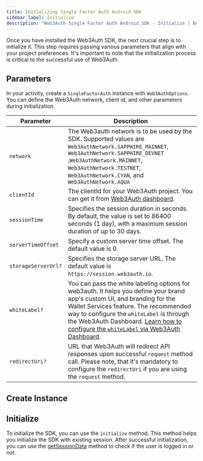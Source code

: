 ```yaml
---
title: Initializing Single Factor Auth Android SDK
sidebar_label: Initialize
description: "Web3Auth Single Factor Auth Android SDK - Initialize | Documentation - Web3Auth"
---
```




Once you have installed the Web3Auth SDK, the next crucial step is to initialize it. This step
requires passing various parameters that align with your project preferences. It's important to note
that the initialization process is critical to the successful use of Web3Auth.

## Parameters

In your activity, create a `SingleFactorAuth` instance with `Web3AuthOptions`. You can define the
Web3Auth network, client id, and other parameters during initialization.

| Parameter           | Description                                                                                                                                                                                                                                                                                                                                                               |
| ------------------- | ------------------------------------------------------------------------------------------------------------------------------------------------------------------------------------------------------------------------------------------------------------------------------------------------------------------------------------------------------------------------- |
| `network`           | The Web3auth network is to be used by the SDK. Supported values are `Web3AuthNetwork.SAPPHIRE_MAINNET`, `Web3AuthNetwork.SAPPHIRE_DEVNET` ,`Web3AuthNetwork.MAINNET`, `Web3AuthNetwork.TESTNET`, `Web3AuthNetwork.CYAN`, and `Web3AuthNetwork.AQUA`                                                                                                                       |
| `clientId`          | The clientId for your Web3Auth project. You can get it from [Web3Auth dashboard](https://dashboard.web3auth.io/).                                                                                                                                                                                                                                                         |
| `sessionTime`       | Specifies the session duration in seconds. By default, the value is set to 86400 seconds (1 day), with a maximum session duration of up to 30 days.                                                                                                                                                                                                                       |
| `serverTimeOffset`  | Specify a custom server time offset. The default value is 0.                                                                                                                                                                                                                                                                                                              |
| `storageServerUrl?` | Specifies the storage server URL. The default value is `https://session.web3auth.io`.                                                                                                                                                                                                                                                                                     |
| `whiteLabel?`       | You can pass the white labeling options for web3auth. It helps you define your brand app's custom UI, and branding for the Wallet Services feature. The recommended way to configure the `whiteLabel` is through the Web3Auth Dashboard. [Learn how to configure the `whiteLabel` via Web3Auth Dashboard](/docs/features/whitelabel#new-whitelabeling-via-the-dashboard). |
| `redirectUri?`      | URL that Web3Auth will redirect API responses upon successful `request` method call. Please note, that it's mandatory to configure the `redirectUri` if you are using the `request` method.                                                                                                                                                                               |

## Create Instance

<Instantiation />

## Initialize

To initialize the SDK, you can use the `initialize` method. This method helps you initialize the SDK
with existing session. After successful initialization, you can use the
[getSessionData](./usage/#get-session-data) method to check if the user is logged in or not.

<Initialization />
